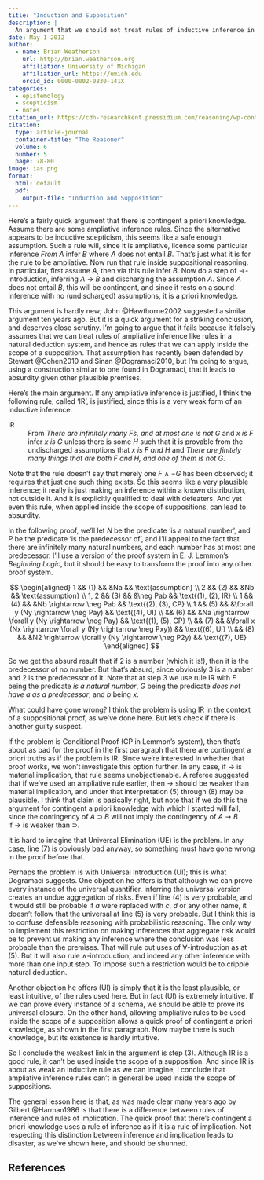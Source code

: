 ```yaml
---
title: "Induction and Supposition"
description: |
  An argument that we should not treat rules of inductive inference in ordinary life as being anything like the inference rules in natural deduction systems.
date: May 1 2012
author:
  - name: Brian Weatherson 
    url: http://brian.weatherson.org
    affiliation: University of Michigan
    affiliation_url: https://umich.edu
    orcid_id: 0000-0002-0830-141X
categories:
  - epistemology
  - scepticism
  - notes
citation_url: https://cdn-researchkent.pressidium.com/reasoning/wp-content/uploads/sites/1804/2019/06/TheReasoner-65.pdf
citation:
  type: article-journal
  container-title: "The Reasoner"
  volume: 6
  number: 5
  page: 78-80
image: ias.png
format:
  html: default
  pdf:
    output-file: "Induction and Supposition"
---
```


Here's a fairly quick argument that there is contingent a priori knowledge. Assume there are some ampliative inference rules. Since the alternative appears to be inductive scepticism, this seems like a safe enough assumption. Such a rule will, since it is ampliative, licence some particular inference *From* *A* infer *B* where *A* does not entail *B*. That's just what it is for the rule to be ampliative. Now run that rule inside suppositional reasoning. In particular, first assume *A*, then via this rule infer *B*. Now do a step of →-introduction, inferring *A* → *B* and discharging the assumption *A*. Since *A* does not entail *B*, this will be contingent, and since it rests on a sound inference with no (undischarged) assumptions, it is a priori knowledge.

This argument is hardly new; John @Hawthorne2002 suggested a similar argument ten years ago. But it is a quick argument for a striking conclusion, and deserves close scrutiny. I'm going to argue that it fails because it falsely assumes that we can treat rules of ampliative inference like rules in a natural deduction system, and hence as rules that we can apply inside the scope of a supposition. That assumption has recently been defended by Stewart @Cohen2010 and Sinan @Dogramaci2010, but I'm going to argue, using a construction similar to one found in Dogramaci, that it leads to absurdity given other plausible premises.

Here's the main argument. If any ampliative inference is justified, I think the following rule, called 'IR', is justified, since this is a very weak form of an inductive inference.

IR
:   From *There are infinitely many Fs, and at most one is not G* and *x is F* infer *x is G* unless there is some *H* such that it is provable from the undischarged assumptions that *x is F and H* and *There are finitely many things that are both F and H, and one of them is not G*.

Note that the rule doesn't say that merely one *F* ∧ ¬*G* has been observed; it requires that just one such thing exists. So this seems like a very plausible inference; it really is just making an inference within a known distribution, not outside it. And it is explicitly qualified to deal with defeaters. And yet even this rule, when applied inside the scope of suppositions, can lead to absurdity.

In the following proof, we'll let *N* be the predicate 'is a natural number', and $P$ be the predicate 'is the predecessor of', and I'll appeal to the fact that there are infinitely many natural numbers, and each number has at most one predecessor. I'll use a version of the proof system in E. J. Lemmon's *Beginning Logic*, but it should be easy to transform the proof into any other proof system.

$$
\begin{aligned}
1 && (1) && &Na && \text{assumption} \\
2 && (2) && &Nb && \text{assumption} \\
1, 2 && (3) && &\neg Pab && \text{(1), (2), IR} \\
1 && (4)  && &Nb \rightarrow \neg Pab && \text{(2), (3), CP} \\
1 && (5)  && &\forall y (Ny \rightarrow \neg Pay) && \text{(4), UI} \\
 && (6)  && &Na \rightarrow \forall y (Ny \rightarrow \neg Pay) && \text{(1), (5), CP} \\
 && (7) && &\forall x (Nx \rightarrow \forall y (Ny \rightarrow \neg Pxy)) && \text{(6), UI} \\
 && (8) && &N2 \rightarrow \forall y (Ny \rightarrow \neg P2y) && \text{(7), UE}
\end{aligned}
$$

So we get the absurd result that if 2 is a number (which it is!), then it is the predecessor of no number. But that's absurd, since obviously 3 is a number and 2 is the predecessor of it. Note that at step 3 we use rule IR with *F* being the predicate *is a natural number*, *G* being the predicate *does not have a as a predecessor*, and *b* being *x*.

What could have gone wrong? I think the problem is using IR in the context of a suppositional proof, as we've done here. But let's check if there is another guilty suspect.

If the problem is Conditional Proof (CP in Lemmon's system), then that's about as bad for the proof in the first paragraph that there are contingent a priori truths as if the problem is IR. Since we're interested in whether that proof works, we won't investigate this option further. In any case, if → is material implication, that rule seems unobjectionable. A referee suggested that if we've used an ampliative rule earlier, then → should be weaker than material implication, and under that interpretation (5) through (8) may be plausible. I think that claim is basically right, but note that if we do this the argument for contingent a priori knowledge with which I started will fail, since the contingency of *A* ⊃ *B* will not imply the contingency of *A* → *B* if → is weaker than ⊃.

It is hard to imagine that Universal Elimination (UE) is the problem. In any case, line (7) is obviously bad anyway, so something must have gone wrong in the proof before that.

Perhaps the problem is with Universal Introduction (UI); this is what Dogramaci suggests. One objection he offers is that although we can prove every instance of the universal quantifier, inferring the universal version creates an undue aggregation of risks. Even if line (4) is very probable, and it would still be probable if *a* were replaced with *c*, *d* or any other name, it doesn't follow that the universal at line (5) is very probable. But I think this is to confuse defeasible reasoning with probabilistic reasoning. The only way to implement this restriction on making inferences that aggregate risk would be to prevent us making any inference where the conclusion was less probable than the premises. That will rule out uses of ∀-introduction as at (5). But it will also rule ∧-introduction, and indeed any other inference with more than one input step. To impose such a restriction would be to cripple natural deduction.

Another objection he offers (UI) is simply that it is the least plausible, or least intuitive, of the rules used here. But in fact (UI) is extremely intuitive. If we can prove every instance of a schema, we should be able to prove its universal closure. On the other hand, allowing ampliative rules to be used inside the scope of a supposition allows a quick proof of contingent a priori knowledge, as shown in the first paragraph. Now maybe there is such knowledge, but its existence is hardly intuitive.

So I conclude the weakest link in the argument is step (3). Although IR is a good rule, it can't be used inside the scope of a supposition. And since IR is about as weak an inductive rule as we can imagine, I conclude that ampliative inference rules can't in general be used inside the scope of suppositions.

The general lesson here is that, as was made clear many years ago by Gilbert @Harman1986 is that there is a difference between rules of inference and rules of implication. The quick proof that there's contingent a priori knowledge uses a rule of inference as if it is a rule of implication. Not respecting this distinction between inference and implication leads to disaster, as we've shown here, and should be shunned.

::: {.content-visible unless-format="html"}
## References {.unnumbered}
:::